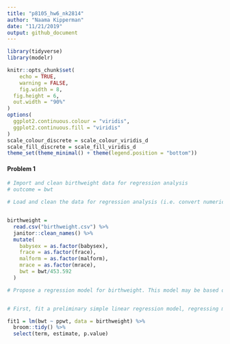 ```yaml
---
title: "p8105_hw6_nk2814"
author: "Naama Kipperman"
date: "11/21/2019"
output: github_document
---
```


```r
library(tidyverse)
library(modelr)

knitr::opts_chunk$set(
	echo = TRUE,
	warning = FALSE,
	fig.width = 8, 
  fig.height = 6,
  out.width = "90%"
)
options(
  ggplot2.continuous.colour = "viridis",
  ggplot2.continuous.fill = "viridis"
)
scale_colour_discrete = scale_colour_viridis_d
scale_fill_discrete = scale_fill_viridis_d
theme_set(theme_minimal() + theme(legend.position = "bottom"))
```


#### Problem 1 

```r

# Import and clean birthweight data for regression analysis
# outcome = bwt

# Load and clean the data for regression analysis (i.e. convert numeric to factor where appropriate, check for missing data, etc.).


birthweight =
  read.csv("birthweight.csv") %>% 
  janitor::clean_names() %>% 
  mutate(
    babysex = as.factor(babysex),
    frace = as.factor(frace),
    malform = as.factor(malform),
    mrace = as.factor(mrace),
    bwt = bwt/453.592   
  ) 

# Propose a regression model for birthweight. This model may be based on a hypothesized structure for the factors that underly birthweight, on a data-driven model-building process, or a combination of the two. Describe your modeling process and show a plot of model residuals against fitted values – use add_predictions and add_residuals in making this plot.


# First, fit a preliminary simple linear regression model, regressing maternal pre-pregnancy weight (lbs) on birthweight (lbs)

fit1 = lm(bwt ~ ppwt, data = birthweight) %>% 
  broom::tidy() %>% 
  select(term, estimate, p.value) 



```

